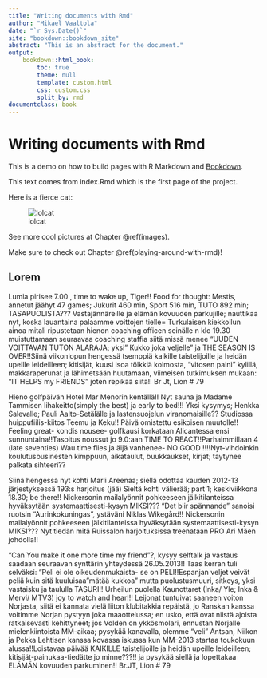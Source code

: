 ```yaml
---
title: "Writing documents with Rmd"
author: "Mikael Vaaltola"
date: "`r Sys.Date()`"
site: "bookdown::bookdown_site"
abstract: "This is an abstract for the document."
output:
    bookdown::html_book:
        toc: true
        theme: null
        template: custom.html
        css: custom.css
        split_by: rmd
documentclass: book
---
```

# Writing documents with Rmd

This is a demo on how to build pages with R Markdown and [Bookdown](https://bookdown.org).

This text comes from index.Rmd which is the first page of the project.

Here is a fierce cat:

![lolcat](img/cat.png)

See more cool pictures at Chapter \@ref(images).

Make sure to check out Chapter \@ref(playing-around-with-rmd)!

## Lorem

Lumia pirisee 7.00 , time to wake up, Tiger!! Food for thought: Mestis, annetut jäähyt 47 games; Jukurit 460 min, Sport 516 min, TUTO 892 min; TASAPUOLISTA??? Vastajännäreille ja elämän kovuuden parkujille; nauttikaa nyt, koska lauantaina palaamme voittojen tielle= Turkulaisen kiekkoilun ainoa mitali ripustetaan hienon coaching officen seinälle n klo 19.30 muistuttamaan seuraavaa coaching staffia siitä missä menee "UUDEN VOITTAVAN TUTON ALARAJA; yksi " Kukko joka veljelle" ja THE SEASON IS OVER!!Siinä viikonlopun hengessä tsemppiä kaikille taistelijoille ja heidän upeille leideilleen; kitisijät, kuusi isoa tölkkiä kolmosta, "vitosen paini" kylillä, makkaraperunat ja lähimetsään huutamaan, viimeisen tutkimuksen mukaan: "IT HELPS my FRIENDS" joten repikää siitä!! Br Jt, Lion # 79

Hieno golfpäivän Hotel Mar Menorin kentällä!! Nyt sauna ja Madame Tammisen lihakeitto(simply the best) ja early to bed!!! Yksi kysymys; Henkka Salevalle; Pauli Aalto-Setälälle ja lastensuojelun viranomaisille?? Studiossa huippufiilis-kiitos Teemu ja Keku!! Päivä omistettu esikoisen muutolle!! Feeling great- kondis nousee- golfkausi korkataan Alicantessa ensi sunnuntaina!!Tasoitus noussut jo 9.0:aan TIME TO REACT!!Parhaimmillaan 4 (late seventies) Wau time flies ja äijä vanhenee- NO GOOD !!!!Nyt-vihdoinkin koulutusbusinesten kimppuun, aikataulut, buukkaukset, kirjat; täytynee palkata sihteeri??

Siinä hengessä nyt kohti Marli Areenaa; siellä odottaa kauden 2012-13 järjestyksessä 193:s harjoitus (jää) Sieltä kohti välierää; part 1; keskiviikkona 18.30; be there!! Nickersonin mailalyönnit pohkeeseen jälkitilanteissa hyväksytään systemaattisesti-kysyn MIKSI??? "Det blir spännande" sanoisi ruotsin "Aurinkokuningas", ystäväni Niklas Wikegård!! Nickersonin mailalyönnit pohkeeseen jälkitilanteissa hyväksytään systemaattisesti-kysyn MIKSI??? Nyt tiedän mitä Ruissalon harjoituksissa treenataan PRO Ari Mäen johdolla!!

"Can You make it one more time my friend"?, kysyy selftalk ja vastaus saadaan seuraavan synttärin yhteydessä 26.05.2013!! Taas kerran tuli selväksi: "Peli ei ole oikeudenmukaista- se on PELI!!Espanjan veljet veivät peliä kuin sitä kuuluisaa "mätää kukkoa" mutta puolustusmuuri, sitkeys, yksi vastaisku ja taululla TASURI!! Urheilun puolella Kaunottaret (Inka/ Yle; Inka & Mervi/ MTV3) joy to watch and hear!!! Leijonat tuntuivat saaneen voiton Norjasta, siitä ei kannata vielä liiton klubitakkia repäistä, jo Ranskan kanssa voitimme Norjan pystyyn joka maaottelussa; en usko, että ovat niistä ajoista ratkaisevasti kehittyneet; jos Volden on ykkösmolari, ennustan Norjalle mielenkiintoista MM-aikaa; pysykää kanavalla, olemme "veli" Antsan, Niikon ja Pekka Lehtisen kanssa kovassa iskussa kun MM-2013 startaa toukokuun alussa!!Loistavaa päivää KAIKILLE taistelijoille ja heidän upeille leideilleen; kitisijät-painukaa-tiedätte jo minne???!! ja pysykää siellä ja lopettakaa ELÄMÄN kovuuden parkuminen!! Br.JT, Lion # 79
